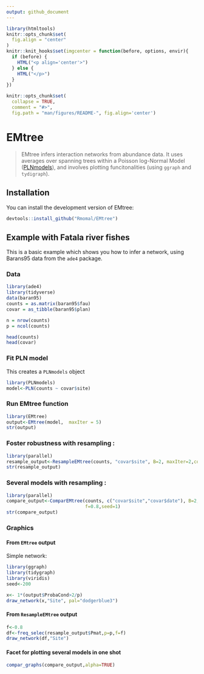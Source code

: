 ```yaml
---
output: github_document
---
```


<!-- README.md is generated from README.Rmd. Please edit that file -->
```r
library(htmltools)
knitr::opts_chunk$set(
  fig.align = "center"
)
knitr::knit_hooks$set(imgcenter = function(before, options, envir){
  if (before) {
    HTML("<p align='center'>")
  } else {
    HTML("</p>")
  }
})
```    
 

```r
knitr::opts_chunk$set(
  collapse = TRUE,
  comment = "#>",
  fig.path = "man/figures/README-", fig.align='center')
```
# EMtree

> EMtree infers interaction networks from abundance data. It uses averages over spanning trees within a Poisson log-Normal Model ([PLNmodels](https://github.com/jchiquet/PLNmodels>)), and involves plotting funcitonalities (using `ggraph` and `tydigraph`).

## Installation

You can install the development version of EMtree:

``` r
devtools::install_github("Rmomal/EMtree")
```

## Example with Fatala river fishes

This is a basic example which shows you how to infer a network, using Barans95 data from the `ade4` package.

### Data


```r
library(ade4)
library(tidyverse)
data(baran95)
counts = as.matrix(baran95$fau)
covar = as_tibble(baran95$plan)

n = nrow(counts)
p = ncol(counts)
```
```r
head(counts)
head(covar)
```

### Fit PLN model
This creates a `PLNmodels` object
```r
library(PLNmodels)
model<-PLN(counts ~ covar$site)
```

### Run EMtree function

```r
library(EMtree)
output<-EMtree(model,  maxIter = 5)
str(output)
```
### Foster robustness with resampling :


```r
library(parallel)
resample_output<-ResampleEMtree(counts, "covar$site", B=2, maxIter=2,cond.tol=1e-8, cores=1)
str(resample_output)
```

### Several models with resampling :


```r
library(parallel)
compare_output<-ComparEMtree(counts, c("covar$site","covar$date"), B=2, maxIter=2,cond.tol=1e-8, cores=1,
                             f=0.8,seed=1)
str(compare_output)
```
### Graphics
#### From `EMtree` output

Simple network:

```r
library(ggraph)
library(tidygraph)
library(viridis)
seed<-200

x<- 1*(output$ProbaCond>2/p)
draw_network(x,"Site", pal="dodgerblue3")

```

#### From `ResampleEMtree` output

```r
f<-0.8
df<-freq_selec(resample_output$Pmat,p=p,f=f)
draw_network(df,"Site")

```

#### Facet for plotting several models in one shot

```r
compar_graphs(compare_output,alpha=TRUE)
```

